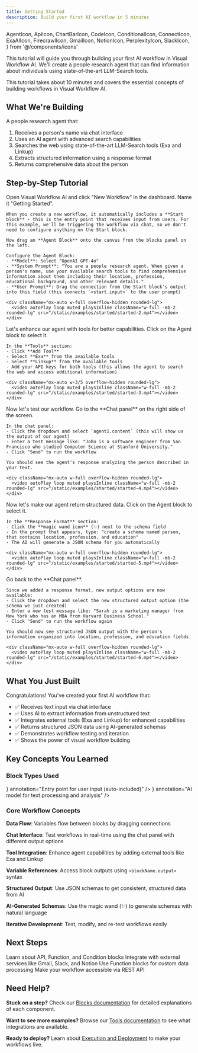 ```yaml
---
title: Getting Started
description: Build your first AI workflow in 5 minutes
---
```


  AgentIcon,
  ApiIcon,
  ChartBarIcon,
  CodeIcon,
  ConditionalIcon,
  ConnectIcon,
  ExaAIIcon,
  FirecrawlIcon,
  GmailIcon,
  NotionIcon,
  PerplexityIcon,
  SlackIcon,
} from '@/components/icons'

This tutorial will guide you through building your first AI workflow in Visual Workflow AI. We'll create a people research agent that can find information about individuals using state-of-the-art LLM-Search tools.

<Callout type="info">
  This tutorial takes about 10 minutes and covers the essential concepts of building workflows in Visual Workflow AI.
</Callout>

## What We're Building

A people research agent that:
1. Receives a person's name via chat interface
2. Uses an AI agent with advanced search capabilities
3. Searches the web using state-of-the-art LLM-Search tools (Exa and Linkup)
4. Extracts structured information using a response format
5. Returns comprehensive data about the person

<ThemeImage
  lightSrc="/static/examples/started/started-1.png"
  darkSrc="/static/examples/started/started-1.png"
  alt="Getting Started Example"
  width={800}
  height={500}
/>

## Step-by-Step Tutorial

<Steps>
  <Step title="Create workflow and add AI agent">
    Open Visual Workflow AI and click "New Workflow" in the dashboard. Name it "Getting Started".
    
    When you create a new workflow, it automatically includes a **Start block** - this is the entry point that receives input from users. For this example, we'll be triggering the workflow via chat, so we don't need to configure anything on the Start block.
    
    Now drag an **Agent Block** onto the canvas from the blocks panel on the left.
    
    Configure the Agent Block:
    - **Model**: Select "OpenAI GPT-4o"
    - **System Prompt**: "You are a people research agent. When given a person's name, use your available search tools to find comprehensive information about them including their location, profession, educational background, and other relevant details."
    - **User Prompt**: Drag the connection from the Start block's output into this field (this connects `<start.input>` to the user prompt)
    
    <div className="mx-auto w-full overflow-hidden rounded-lg">
      <video autoPlay loop muted playsInline className="w-full -mb-2 rounded-lg" src="/static/examples/started/started-2.mp4"></video>
    </div>
  </Step>
  
  <Step title="Add tools to the agent">
    Let's enhance our agent with tools for better capabilities. Click on the Agent block to select it.
    
    In the **Tools** section:
    - Click **Add Tool**
    - Select **Exa** from the available tools
    - Select **Linkup** from the available tools
    - Add your API keys for both tools (this allows the agent to search the web and access additional information)
    
    <div className="mx-auto w-3/5 overflow-hidden rounded-lg">
      <video autoPlay loop muted playsInline className="w-full -mb-2 rounded-lg" src="/static/examples/started/started-3.mp4"></video>
    </div>
  </Step>
  
  <Step title="Test the basic workflow">
    Now let's test our workflow. Go to the **Chat panel** on the right side of the screen.
    
    In the chat panel:
    - Click the dropdown and select `agent1.content` (this will show us the output of our agent)
    - Enter a test message like: "John is a software engineer from San Francisco who studied Computer Science at Stanford University."
    - Click "Send" to run the workflow
    
    You should see the agent's response analyzing the person described in your text.
    
    <div className="mx-auto w-full overflow-hidden rounded-lg">
      <video autoPlay loop muted playsInline className="w-full -mb-2 rounded-lg" src="/static/examples/started/started-4.mp4"></video>
    </div>
  </Step>
  
  <Step title="Add structured output">
    Now let's make our agent return structured data. Click on the Agent block to select it.
    
    In the **Response Format** section:
    - Click the **magic wand icon** (✨) next to the schema field
    - In the prompt that appears, type: "create a schema named person, that contains location, profession, and education"
    - The AI will generate a JSON schema for you automatically
    
    <div className="mx-auto w-full overflow-hidden rounded-lg">
      <video autoPlay loop muted playsInline className="w-full -mb-2 rounded-lg" src="/static/examples/started/started-5.mp4"></video>
    </div>
  </Step>
  
  <Step title="Test the structured output">
    Go back to the **Chat panel**.
    
    Since we added a response format, new output options are now available:
    - Click the dropdown and select the new structured output option (the schema we just created)
    - Enter a new test message like: "Sarah is a marketing manager from New York who has an MBA from Harvard Business School."
    - Click "Send" to run the workflow again
    
    You should now see structured JSON output with the person's information organized into location, profession, and education fields.
    
    <div className="mx-auto w-full overflow-hidden rounded-lg">
      <video autoPlay loop muted playsInline className="w-full -mb-2 rounded-lg" src="/static/examples/started/started-6.mp4"></video>
    </div>
  </Step>
</Steps>

## What You Just Built

Congratulations! You've created your first AI workflow that:
- ✅ Receives text input via chat interface
- ✅ Uses AI to extract information from unstructured text
- ✅ Integrates external tools (Exa and Linkup) for enhanced capabilities
- ✅ Returns structured JSON data using AI-generated schemas
- ✅ Demonstrates workflow testing and iteration
- ✅ Shows the power of visual workflow building

## Key Concepts You Learned

### Block Types Used

<Files>
  <File
    name="Start Block"
    icon={<ConnectIcon className="h-4 w-4" />}
    annotation="Entry point for user input (auto-included)"
  />
  <File
    name="Agent Block"
    icon={<AgentIcon className="h-4 w-4" />}
    annotation="AI model for text processing and analysis"
  />
</Files>

### Core Workflow Concepts

**Data Flow**: Variables flow between blocks by dragging connections

**Chat Interface**: Test workflows in real-time using the chat panel with different output options

**Tool Integration**: Enhance agent capabilities by adding external tools like Exa and Linkup

**Variable References**: Access block outputs using `<blockName.output>` syntax

**Structured Output**: Use JSON schemas to get consistent, structured data from AI

**AI-Generated Schemas**: Use the magic wand (✨) to generate schemas with natural language

**Iterative Development**: Test, modify, and re-test workflows easily

## Next Steps

<Cards>
  <Card title="Add More Blocks" href="/blocks">
    Learn about API, Function, and Condition blocks
  </Card>
  <Card title="Use Tools" href="/tools">
    Integrate with external services like Gmail, Slack, and Notion
  </Card>
  <Card title="Add Custom Logic" href="/blocks/function">
    Use Function blocks for custom data processing
  </Card>
  <Card title="Deploy Your Workflow" href="/execution">
    Make your workflow accessible via REST API
  </Card>
</Cards>

## Need Help?

**Stuck on a step?** Check our [Blocks documentation](/blocks) for detailed explanations of each component.

**Want to see more examples?** Browse our [Tools documentation](/tools) to see what integrations are available.

**Ready to deploy?** Learn about [Execution and Deployment](/execution) to make your workflows live.
